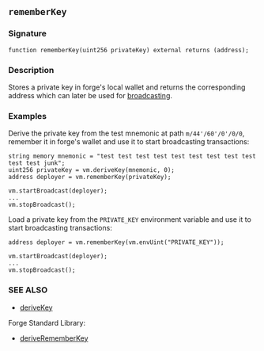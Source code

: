 ## `rememberKey`

### Signature

```solidity
function rememberKey(uint256 privateKey) external returns (address);
```

### Description

Stores a private key in forge's local wallet and returns the corresponding address which can later be used for [broadcasting](/reference/cheatcodes/broadcast.mdx).

### Examples

Derive the private key from the test mnemonic at path `m/44'/60'/0'/0/0`, remember it in forge's wallet and use it to start broadcasting transactions:

```solidity
string memory mnemonic = "test test test test test test test test test test test junk";
uint256 privateKey = vm.deriveKey(mnemonic, 0);
address deployer = vm.rememberKey(privateKey);

vm.startBroadcast(deployer);
...
vm.stopBroadcast();
```

Load a private key from the `PRIVATE_KEY` environment variable and use it to start broadcasting transactions:

```solidity
address deployer = vm.rememberKey(vm.envUint("PRIVATE_KEY"));

vm.startBroadcast(deployer);
...
vm.stopBroadcast();
```

### SEE ALSO

- [deriveKey](/reference/cheatcodes/derive-key.mdx)

Forge Standard Library:

- [deriveRememberKey](/reference/forge-std/derive-remember-key.mdx)
